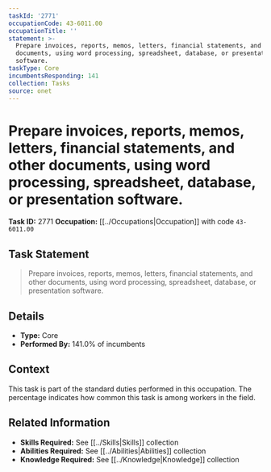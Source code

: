 ```yaml
---
taskId: '2771'
occupationCode: 43-6011.00
occupationTitle: ''
statement: >-
  Prepare invoices, reports, memos, letters, financial statements, and other
  documents, using word processing, spreadsheet, database, or presentation
  software.
taskType: Core
incumbentsResponding: 141
collection: Tasks
source: onet
---
```

# Prepare invoices, reports, memos, letters, financial statements, and other documents, using word processing, spreadsheet, database, or presentation software.

**Task ID:** 2771
**Occupation:** [[../Occupations|Occupation]] with code `43-6011.00`

## Task Statement

> Prepare invoices, reports, memos, letters, financial statements, and other documents, using word processing, spreadsheet, database, or presentation software.

## Details

- **Type:** Core
- **Performed By:** 141.0% of incumbents

## Context

This task is part of the standard duties performed in this occupation. The percentage indicates how common this task is among workers in the field.

## Related Information

- **Skills Required:** See [[../Skills|Skills]] collection
- **Abilities Required:** See [[../Abilities|Abilities]] collection
- **Knowledge Required:** See [[../Knowledge|Knowledge]] collection
